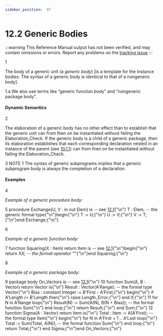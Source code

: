 ```yaml
---
sidebar_position:  97
---
```


# 12.2 Generic Bodies

:::warning
This Reference Manual output has not been verified,
and may contain omissions or errors.
Report any problems on the [tracking issue](https://github.com/ada-lang-io/ada-lang-io/issues/20)
:::


<MarginText>1</MarginText>
<p>The body of a generic unit (a <em>generic body</em>) [is a template for the instance bodies. The syntax of a generic body is identical to that of a nongeneric body]. <br /></p>

<AnnotatedOnly>
<MarginText>1.a</MarginText>
<Admonition type="aarm" aarm="ramification">
<strong></strong>We also use terms like &ldquo;generic function body&rdquo; and &ldquo;nongeneric package body&rdquo;. <br /></Admonition>
</AnnotatedOnly>


#### Dynamic Semantics

<MarginText>2</MarginText>
<p>The elaboration of a generic body has no other effect than to establish that the generic unit can from then on be instantiated without failing the Elaboration_Check. If the generic body is a child of a generic package, then its elaboration establishes that each corresponding declaration nested in an instance of the parent (see <a href="../AA-10/AA-10.1#Subclause_10.1.1">10.1.1</a>) can from then on be instantiated without failing the Elaboration_Check. <br /></p>

<AnnotatedOnly>
<MarginText>3</MarginText>
<Admonition type="aarm" aarm="note">
NOTE 1   The syntax of generic subprograms implies that a generic subprogram body is always the completion of a declaration. <br /></Admonition>
</AnnotatedOnly>


#### Examples

<MarginText>4</MarginText>
<p><em>Example of a generic procedure body:</em> <br /></p>

<MarginText>5</MarginText>
<CodeBlock language="ada">
procedure Exchange(U, V : in out Elem) is  -- see <a href="../AA-12/AA-12.1">12.1</a>{"\n"}   T : Elem;  --  the generic formal type{"\n"}begin{"\n"}   T := U;{"\n"}   U := V;{"\n"}   V := T;{"\n"}end Exchange;{"\n"}

</CodeBlock>
<MarginText>6</MarginText>
<p><em>Example of a generic function body:</em> <br /></p>

<MarginText>7</MarginText>
<CodeBlock language="ada">
function Squaring(X : Item) return Item is  --  see <a href="../AA-12/AA-12.1">12.1</a>{"\n"}begin{"\n"}   return X*X;  --  the formal operator "*"{"\n"}end Squaring;{"\n"}

</CodeBlock>
<MarginText>8</MarginText>
<p><em>Example of a generic package body:</em> <br /></p>

<MarginText>9</MarginText>
<CodeBlock language="ada">
package body On_Vectors is  --  see <a href="../AA-12/AA-12.1">12.1</a>{"\n"}
<MarginText>10</MarginText>
   function Sum(A, B : Vector) return Vector is{"\n"}      Result : Vector(A'Range); --  the formal type Vector{"\n"}      Bias   : constant Integer := B'First - A'First;{"\n"}   begin{"\n"}      if A'Length /= B'Length then{"\n"}         raise Length_Error;{"\n"}      end if;{"\n"}
<MarginText>11</MarginText>
      for N in A'Range loop{"\n"}         Result(N) := Sum(A(N), B(N + Bias)); -- the formal function Sum{"\n"}      end loop;{"\n"}      return Result;{"\n"}   end Sum;{"\n"}
<MarginText>12</MarginText>
   function Sigma(A : Vector) return Item is{"\n"}      Total : Item := A(A'First); --  the formal type Item{"\n"}   begin{"\n"}      for N in A'First + 1 .. A'Last loop{"\n"}         Total := Sum(Total, A(N)); --  the formal function Sum{"\n"}      end loop;{"\n"}      return Total;{"\n"}   end Sigma;{"\n"}end On_Vectors;{"\n"}

</CodeBlock>
